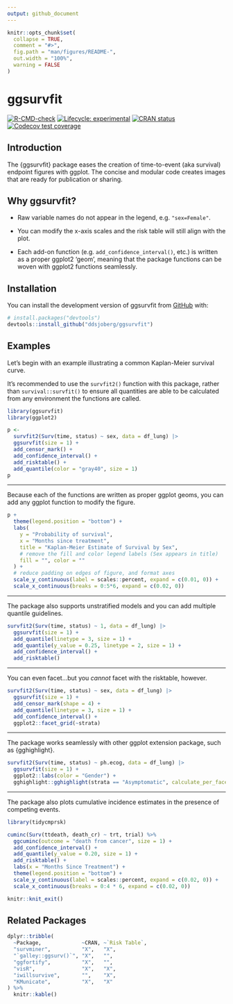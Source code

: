 ```yaml
---
output: github_document
---
```


<!-- README.md is generated from README.Rmd. Please edit that file -->

```r
knitr::opts_chunk$set(
  collapse = TRUE,
  comment = "#>",
  fig.path = "man/figures/README-",
  out.width = "100%",
  warning = FALSE
)
```

# ggsurvfit

<!-- badges: start -->

[![R-CMD-check](https://github.com/ddsjoberg/ggsurvfit/actions/workflows/R-CMD-check.yaml/badge.svg)](https://github.com/ddsjoberg/ggsurvfit/actions/workflows/R-CMD-check.yaml)
[![Lifecycle: experimental](https://img.shields.io/badge/lifecycle-experimental-orange.svg)](https://lifecycle.r-lib.org/articles/stages.html#experimental)
[![CRAN status](https://www.r-pkg.org/badges/version/ggsurvfit)](https://CRAN.R-project.org/package=ggsurvfit)
[![Codecov test coverage](https://codecov.io/gh/ddsjoberg/ggsurvfit/branch/main/graph/badge.svg)](https://app.codecov.io/gh/ddsjoberg/ggsurvfit?branch=main)
<!-- badges: end -->

## Introduction

The {ggsurvfit} package eases the creation of time-to-event (aka survival) endpoint figures with ggplot.
The concise and modular code creates images that are ready for publication or sharing.

## Why ggsurvfit?

- Raw variable names do not appear in the legend, e.g. `"sex=Female"`.

- You can modify the x-axis scales and the risk table will still align with the plot.

- Each add-on function (e.g. `add_confidence_interval()`, etc.) is written as a proper ggplot2 'geom', meaning that the package functions can be woven with ggplot2 functions seamlessly.

## Installation

You can install the development version of ggsurvfit from [GitHub](https://github.com/ddsjoberg/ggsurvfit) with:

``` r
# install.packages("devtools")
devtools::install_github("ddsjoberg/ggsurvfit")
```

## Examples

Let's begin with an example illustrating a common Kaplan-Meier survival curve.

It's recommended to use the `survfit2()` function with this package, rather than `survival::survfit()` to ensure all quantities are able to be calculated from any environment the functions are called.


```r
library(ggsurvfit)
library(ggplot2)

p <- 
  survfit2(Surv(time, status) ~ sex, data = df_lung) |>
  ggsurvfit(size = 1) +
  add_censor_mark() +
  add_confidence_interval() +
  add_risktable() +
  add_quantile(color = "gray40", size = 1)
p
```

<hr>
Because each of the functions are written as proper ggplot geoms, you can add any ggplot function to modify the figure.

```r
p +
  theme(legend.position = "bottom") +
  labs(
    y = "Probability of survival",
    x = "Months since treatment",
    title = "Kaplan-Meier Estimate of Survival by Sex",
    # remove the fill and color legend labels (Sex appears in title)
    fill = "", color = ""
  ) + 
  # reduce padding on edges of figure, and format axes
  scale_y_continuous(label = scales::percent, expand = c(0.01, 0)) +
  scale_x_continuous(breaks = 0:5*6, expand = c(0.02, 0))
```

<hr>
The package also supports unstratified models and you can add multiple quantile guidelines.

```r
survfit2(Surv(time, status) ~ 1, data = df_lung) |>
  ggsurvfit(size = 1) +
  add_quantile(linetype = 3, size = 1) +
  add_quantile(y_value = 0.25, linetype = 2, size = 1) +
  add_confidence_interval() +
  add_risktable()
```

<hr>
You can even facet...but you _cannot_ facet with the risktable, however.

```r
survfit2(Surv(time, status) ~ sex, data = df_lung) |>
  ggsurvfit(size = 1) +
  add_censor_mark(shape = 4) +
  add_quantile(linetype = 3, size = 1) +
  add_confidence_interval() +
  ggplot2::facet_grid(~strata)
```

<hr>
The package works seamlessly with other ggplot extension package, such as {gghighlight}.

```r
survfit2(Surv(time, status) ~ ph.ecog, data = df_lung) |> 
  ggsurvfit(size = 1) +
  ggplot2::labs(color = "Gender") +
  gghighlight::gghighlight(strata == "Asymptomatic", calculate_per_facet = TRUE)
```

<hr>
The package also plots cumulative incidence estimates in the presence of competing events.

```r
library(tidycmprsk)

cuminc(Surv(ttdeath, death_cr) ~ trt, trial) %>%
  ggcuminc(outcome = "death from cancer", size = 1) +
  add_confidence_interval() +
  add_quantile(y_value = 0.20, size = 1) +
  add_risktable() +
  labs(x = "Months Since Treatment") +
  theme(legend.position = "bottom") +
  scale_y_continuous(label = scales::percent, expand = c(0.02, 0)) +
  scale_x_continuous(breaks = 0:4 * 6, expand = c(0.02, 0))
```

```r
knitr::knit_exit()
```

## Related Packages

```r
dplyr::tribble(
  ~Package,             ~CRAN, ~`Risk Table`,
  "survminer",          "X",   "X",
  "`galley::ggsurv()`", "X",   "",
  "ggfortify",          "X",   "",
  "visR",               "X",   "X",
  "iwillsurvive",       "",    "X",
  "KMunicate",          "X",   "X"
) %>%
  knitr::kable()
```
